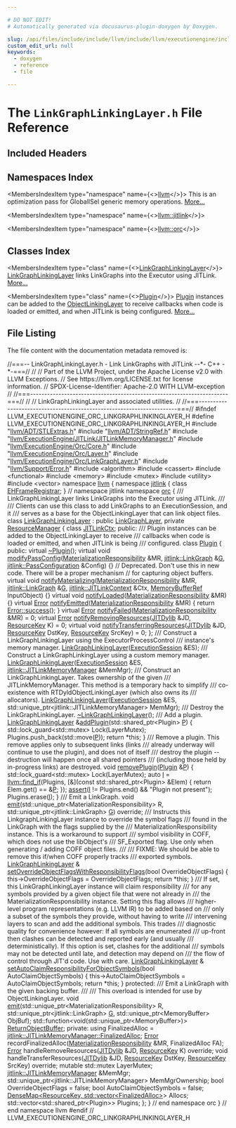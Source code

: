```yaml
---

# DO NOT EDIT!
# Automatically generated via docusaurus-plugin-doxygen by Doxygen.

slug: /api/files/include/include/llvm/include/llvm/executionengine/include/llvm/executionengine/orc/linkgraphlinkinglayer-h
custom_edit_url: null
keywords:
  - doxygen
  - reference
  - file

---
```





# The `LinkGraphLinkingLayer.h` File Reference

<DoxygenPage pluginConfig={pluginConfig}>



## Included Headers

<IncludesList>
<IncludesListItem
  filePath="llvm/ADT/STLExtras.h"
  permalink="/docs/api/files/include/include/llvm/include/llvm/adt/stlextras-h"
  isLocal="true" />
<IncludesListItem
  filePath="llvm/ADT/StringRef.h"
  permalink="/docs/api/files/include/include/llvm/include/llvm/adt/stringref-h"
  isLocal="true" />
<IncludesListItem
  filePath="llvm/ExecutionEngine/JITLink/JITLinkMemoryManager.h"
  permalink="/docs/api/files/include/include/llvm/include/llvm/executionengine/include/llvm/executionengine/jitlink/jitlinkmemorymanager-h"
  isLocal="true" />
<IncludesListItem
  filePath="llvm/ExecutionEngine/Orc/Core.h"
  permalink="/docs/api/files/include/include/llvm/include/llvm/executionengine/include/llvm/executionengine/orc/core-h"
  isLocal="true" />
<IncludesListItem
  filePath="llvm/ExecutionEngine/Orc/Layer.h"
  permalink="/docs/api/files/include/include/llvm/include/llvm/executionengine/include/llvm/executionengine/orc/layer-h"
  isLocal="true" />
<IncludesListItem
  filePath="llvm/ExecutionEngine/Orc/LinkGraphLayer.h"
  permalink="/docs/api/files/include/include/llvm/include/llvm/executionengine/include/llvm/executionengine/orc/linkgraphlayer-h"
  isLocal="true" />
<IncludesListItem
  filePath="llvm/Support/Error.h"
  permalink="/docs/api/files/include/include/llvm/include/llvm/support/error-h"
  isLocal="true" />
<IncludesListItem
  filePath="algorithm"
  permalink=""
  isLocal="false" />
<IncludesListItem
  filePath="cassert"
  permalink=""
  isLocal="false" />
<IncludesListItem
  filePath="functional"
  permalink=""
  isLocal="false" />
<IncludesListItem
  filePath="memory"
  permalink=""
  isLocal="false" />
<IncludesListItem
  filePath="mutex"
  permalink=""
  isLocal="false" />
<IncludesListItem
  filePath="utility"
  permalink=""
  isLocal="false" />
<IncludesListItem
  filePath="vector"
  permalink=""
  isLocal="false" />
</IncludesList>

## Namespaces Index

<MembersIndex>

<MembersIndexItem
  type="namespace"
  name={<><a href="/docs/api/namespaces/llvm">llvm</a></>}>
This is an optimization pass for GlobalISel generic memory operations. <a href="/docs/api/namespaces/llvm/#details">More...</a>
</MembersIndexItem>

<MembersIndexItem
  type="namespace"
  name={<><a href="/docs/api/namespaces/llvm/jitlink">llvm::jitlink</a></>}>
</MembersIndexItem>

<MembersIndexItem
  type="namespace"
  name={<><a href="/docs/api/namespaces/llvm/orc">llvm::orc</a></>}>
</MembersIndexItem>

</MembersIndex>

## Classes Index

<MembersIndex>

<MembersIndexItem
  type="class"
  name={<><a href="/docs/api/classes/llvm/orc/linkgraphlinkinglayer">LinkGraphLinkingLayer</a></>}>
<a href="/docs/api/classes/llvm/orc/linkgraphlinkinglayer">LinkGraphLinkingLayer</a> links LinkGraphs into the Executor using JITLink. <a href="/docs/api/classes/llvm/orc/linkgraphlinkinglayer/#details">More...</a>
</MembersIndexItem>

<MembersIndexItem
  type="class"
  name={<><a href="/docs/api/classes/llvm/orc/linkgraphlinkinglayer/plugin">Plugin</a></>}>
<a href="/docs/api/classes/llvm/orc/linkgraphlinkinglayer/plugin">Plugin</a> instances can be added to the <a href="/docs/api/classes/llvm/orc/objectlinkinglayer">ObjectLinkingLayer</a> to receive callbacks when code is loaded or emitted, and when JITLink is being configured. <a href="/docs/api/classes/llvm/orc/linkgraphlinkinglayer/plugin/#details">More...</a>
</MembersIndexItem>

</MembersIndex>


## File Listing

The file content with the documentation metadata removed is:

<ProgramListing>

<Link id="l00001" /><CodeLine lineNumber="1"><Highlight kind="comment">//===-- LinkGraphLinkingLayer.h - Link LinkGraphs with JITLink --&#42;- C++ -&#42;-===//</Highlight><Highlight kind="normal"></Highlight></CodeLine>
<Link id="l00002" /><CodeLine lineNumber="2"><Highlight kind="normal"></Highlight><Highlight kind="comment">//</Highlight><Highlight kind="normal"></Highlight></CodeLine>
<Link id="l00003" /><CodeLine lineNumber="3"><Highlight kind="normal"></Highlight><Highlight kind="comment">// Part of the LLVM Project, under the Apache License v2.0 with LLVM Exceptions.</Highlight><Highlight kind="normal"></Highlight></CodeLine>
<Link id="l00004" /><CodeLine lineNumber="4"><Highlight kind="normal"></Highlight><Highlight kind="comment">// See https://llvm.org/LICENSE.txt for license information.</Highlight><Highlight kind="normal"></Highlight></CodeLine>
<Link id="l00005" /><CodeLine lineNumber="5"><Highlight kind="normal"></Highlight><Highlight kind="comment">// SPDX-License-Identifier: Apache-2.0 WITH LLVM-exception</Highlight><Highlight kind="normal"></Highlight></CodeLine>
<Link id="l00006" /><CodeLine lineNumber="6"><Highlight kind="normal"></Highlight><Highlight kind="comment">//</Highlight><Highlight kind="normal"></Highlight></CodeLine>
<Link id="l00007" /><CodeLine lineNumber="7"><Highlight kind="normal"></Highlight><Highlight kind="comment">//===----------------------------------------------------------------------===//</Highlight><Highlight kind="normal"></Highlight></CodeLine>
<Link id="l00008" /><CodeLine lineNumber="8"><Highlight kind="normal"></Highlight><Highlight kind="comment">//</Highlight><Highlight kind="normal"></Highlight></CodeLine>
<Link id="l00009" /><CodeLine lineNumber="9"><Highlight kind="normal"></Highlight><Highlight kind="comment">// LinkGraphLinkingLayer and associated utilities.</Highlight><Highlight kind="normal"></Highlight></CodeLine>
<Link id="l00010" /><CodeLine lineNumber="10"><Highlight kind="normal"></Highlight><Highlight kind="comment">//</Highlight><Highlight kind="normal"></Highlight></CodeLine>
<Link id="l00011" /><CodeLine lineNumber="11"><Highlight kind="normal"></Highlight><Highlight kind="comment">//===----------------------------------------------------------------------===//</Highlight><Highlight kind="normal"></Highlight></CodeLine>
<Link id="l00012" /><CodeLine lineNumber="12"><Highlight kind="normal"></Highlight></CodeLine>
<Link id="l00013" /><CodeLine lineNumber="13"><Highlight kind="normal"></Highlight><Highlight kind="preprocessor">#ifndef LLVM&#95;EXECUTIONENGINE&#95;ORC&#95;LINKGRAPHLINKINGLAYER&#95;H</Highlight><Highlight kind="normal"></Highlight></CodeLine>
<Link id="l00014" /><CodeLine lineNumber="14"><Highlight kind="normal"></Highlight><Highlight kind="preprocessor">#define LLVM&#95;EXECUTIONENGINE&#95;ORC&#95;LINKGRAPHLINKINGLAYER&#95;H</Highlight><Highlight kind="normal"></Highlight></CodeLine>
<Link id="l00015" /><CodeLine lineNumber="15"><Highlight kind="normal"></Highlight></CodeLine>
<Link id="l00016" /><CodeLine lineNumber="16"><Highlight kind="normal"></Highlight><Highlight kind="preprocessor">#include &quot;<a href="/docs/api/files/include/include/llvm/include/llvm/adt/stlextras-h">llvm/ADT/STLExtras.h</a>&quot;</Highlight><Highlight kind="normal"></Highlight></CodeLine>
<Link id="l00017" /><CodeLine lineNumber="17"><Highlight kind="normal"></Highlight><Highlight kind="preprocessor">#include &quot;<a href="/docs/api/files/include/include/llvm/include/llvm/adt/stringref-h">llvm/ADT/StringRef.h</a>&quot;</Highlight><Highlight kind="normal"></Highlight></CodeLine>
<Link id="l00018" /><CodeLine lineNumber="18"><Highlight kind="normal"></Highlight><Highlight kind="preprocessor">#include &quot;<a href="/docs/api/files/include/include/llvm/include/llvm/executionengine/include/llvm/executionengine/jitlink/jitlinkmemorymanager-h">llvm/ExecutionEngine/JITLink/JITLinkMemoryManager.h</a>&quot;</Highlight><Highlight kind="normal"></Highlight></CodeLine>
<Link id="l00019" /><CodeLine lineNumber="19"><Highlight kind="normal"></Highlight><Highlight kind="preprocessor">#include &quot;<a href="/docs/api/files/include/include/llvm/include/llvm/executionengine/include/llvm/executionengine/orc/core-h">llvm/ExecutionEngine/Orc/Core.h</a>&quot;</Highlight><Highlight kind="normal"></Highlight></CodeLine>
<Link id="l00020" /><CodeLine lineNumber="20"><Highlight kind="normal"></Highlight><Highlight kind="preprocessor">#include &quot;<a href="/docs/api/files/include/include/llvm/include/llvm/executionengine/include/llvm/executionengine/orc/layer-h">llvm/ExecutionEngine/Orc/Layer.h</a>&quot;</Highlight><Highlight kind="normal"></Highlight></CodeLine>
<Link id="l00021" /><CodeLine lineNumber="21"><Highlight kind="normal"></Highlight><Highlight kind="preprocessor">#include &quot;<a href="/docs/api/files/include/include/llvm/include/llvm/executionengine/include/llvm/executionengine/orc/linkgraphlayer-h">llvm/ExecutionEngine/Orc/LinkGraphLayer.h</a>&quot;</Highlight><Highlight kind="normal"></Highlight></CodeLine>
<Link id="l00022" /><CodeLine lineNumber="22"><Highlight kind="normal"></Highlight><Highlight kind="preprocessor">#include &quot;<a href="/docs/api/files/include/include/llvm/include/llvm/support/error-h">llvm/Support/Error.h</a>&quot;</Highlight><Highlight kind="normal"></Highlight></CodeLine>
<Link id="l00023" /><CodeLine lineNumber="23"><Highlight kind="normal"></Highlight><Highlight kind="preprocessor">#include &lt;algorithm&gt;</Highlight><Highlight kind="normal"></Highlight></CodeLine>
<Link id="l00024" /><CodeLine lineNumber="24"><Highlight kind="normal"></Highlight><Highlight kind="preprocessor">#include &lt;cassert&gt;</Highlight><Highlight kind="normal"></Highlight></CodeLine>
<Link id="l00025" /><CodeLine lineNumber="25"><Highlight kind="normal"></Highlight><Highlight kind="preprocessor">#include &lt;functional&gt;</Highlight><Highlight kind="normal"></Highlight></CodeLine>
<Link id="l00026" /><CodeLine lineNumber="26"><Highlight kind="normal"></Highlight><Highlight kind="preprocessor">#include &lt;memory&gt;</Highlight><Highlight kind="normal"></Highlight></CodeLine>
<Link id="l00027" /><CodeLine lineNumber="27"><Highlight kind="normal"></Highlight><Highlight kind="preprocessor">#include &lt;mutex&gt;</Highlight><Highlight kind="normal"></Highlight></CodeLine>
<Link id="l00028" /><CodeLine lineNumber="28"><Highlight kind="normal"></Highlight><Highlight kind="preprocessor">#include &lt;utility&gt;</Highlight><Highlight kind="normal"></Highlight></CodeLine>
<Link id="l00029" /><CodeLine lineNumber="29"><Highlight kind="normal"></Highlight><Highlight kind="preprocessor">#include &lt;vector&gt;</Highlight><Highlight kind="normal"></Highlight></CodeLine>
<Link id="l00030" /><CodeLine lineNumber="30"><Highlight kind="normal"></Highlight></CodeLine>
<Link id="l00031" /><CodeLine lineNumber="31"><Highlight kind="normal"></Highlight><Highlight kind="keyword">namespace </Highlight><Highlight kind="normal"><a href="/docs/api/namespaces/llvm">llvm</a> &#123;</Highlight></CodeLine>
<Link id="l00032" /><CodeLine lineNumber="32"><Highlight kind="normal"></Highlight></CodeLine>
<Link id="l00033" /><CodeLine lineNumber="33"><Highlight kind="normal"></Highlight><Highlight kind="keyword">namespace </Highlight><Highlight kind="normal"><a href="/docs/api/namespaces/llvm/jitlink">jitlink</a> &#123;</Highlight></CodeLine>
<Link id="l00034" /><CodeLine lineNumber="34"><Highlight kind="normal"></Highlight><Highlight kind="keyword">class </Highlight><Highlight kind="normal"><a href="/docs/api/classes/llvm/jitlink/ehframeregistrar">EHFrameRegistrar</a>;</Highlight></CodeLine>
<Link id="l00035" /><CodeLine lineNumber="35"><Highlight kind="normal">&#125; </Highlight><Highlight kind="comment">// namespace jitlink</Highlight><Highlight kind="normal"></Highlight></CodeLine>
<Link id="l00036" /><CodeLine lineNumber="36"><Highlight kind="normal"></Highlight></CodeLine>
<Link id="l00037" /><CodeLine lineNumber="37"><Highlight kind="normal"></Highlight><Highlight kind="keyword">namespace </Highlight><Highlight kind="normal"><a href="/docs/api/namespaces/llvm/orc">orc</a> &#123;</Highlight></CodeLine>
<Link id="l00038" /><CodeLine lineNumber="38"><Highlight kind="normal"></Highlight><Highlight kind="comment"></Highlight></CodeLine>
<Link id="l00039" /><CodeLine lineNumber="39"><Highlight kind="comment">/// LinkGraphLinkingLayer links LinkGraphs into the Executor using JITLink.</Highlight></CodeLine>
<Link id="l00040" /><CodeLine lineNumber="40"><Highlight kind="comment">///</Highlight></CodeLine>
<Link id="l00041" /><CodeLine lineNumber="41"><Highlight kind="comment">/// Clients can use this class to add LinkGraphs to an ExecutionSession, and it</Highlight></CodeLine>
<Link id="l00042" /><CodeLine lineNumber="42"><Highlight kind="comment">/// serves as a base for the ObjectLinkingLayer that can link object files.</Highlight><Highlight kind="normal"></Highlight></CodeLine>
<Link id="l00043" /><CodeLine lineNumber="43" lineLink="/docs/api/classes/llvm/orc/linkgraphlinkinglayer"><Highlight kind="normal"></Highlight><Highlight kind="keyword">class </Highlight><Highlight kind="normal"><a href="/docs/api/classes/llvm/orc/linkgraphlinkinglayer/#ad724ca2d7c9b366f039bd13c3d04dcd3">LinkGraphLinkingLayer</a> : </Highlight><Highlight kind="keyword">public</Highlight><Highlight kind="normal"> <a href="/docs/api/classes/llvm/orc/linkgraphlayer/#a203d1d7d9d7c584c8185c1c0147020c1">LinkGraphLayer</a>, </Highlight><Highlight kind="keyword">private</Highlight><Highlight kind="normal"> <a href="/docs/api/classes/llvm/orc/resourcemanager">ResourceManager</a> &#123;</Highlight></CodeLine>
<Link id="l00044" /><CodeLine lineNumber="44"><Highlight kind="normal">  </Highlight><Highlight kind="keyword">class </Highlight><Highlight kind="normal"><a href="/docs/api/classes/llvm/orc/linkgraphlinkinglayer/jitlinkctx">JITLinkCtx</a>;</Highlight></CodeLine>
<Link id="l00045" /><CodeLine lineNumber="45"><Highlight kind="normal"></Highlight></CodeLine>
<Link id="l00046" /><CodeLine lineNumber="46"><Highlight kind="normal"></Highlight><Highlight kind="keyword">public</Highlight><Highlight kind="normal">:</Highlight><Highlight kind="comment"></Highlight></CodeLine>
<Link id="l00047" /><CodeLine lineNumber="47"><Highlight kind="comment">  /// Plugin instances can be added to the ObjectLinkingLayer to receive</Highlight></CodeLine>
<Link id="l00048" /><CodeLine lineNumber="48"><Highlight kind="comment">  /// callbacks when code is loaded or emitted, and when JITLink is being</Highlight></CodeLine>
<Link id="l00049" /><CodeLine lineNumber="49"><Highlight kind="comment">  /// configured.</Highlight><Highlight kind="normal"></Highlight></CodeLine>
<Link id="l00050" /><CodeLine lineNumber="50" lineLink="/docs/api/classes/llvm/orc/linkgraphlinkinglayer/plugin"><Highlight kind="normal">  </Highlight><Highlight kind="keyword">class </Highlight><Highlight kind="normal"><a href="/docs/api/classes/llvm/orc/linkgraphlinkinglayer/plugin">Plugin</a> &#123;</Highlight></CodeLine>
<Link id="l00051" /><CodeLine lineNumber="51"><Highlight kind="normal">  </Highlight><Highlight kind="keyword">public</Highlight><Highlight kind="normal">:</Highlight></CodeLine>
<Link id="l00052" /><CodeLine lineNumber="52" lineLink="/docs/api/classes/llvm/orc/linkgraphlinkinglayer/plugin/#ac9e26c967fba7c44e3ccb51be2692b29"><Highlight kind="normal">    </Highlight><Highlight kind="keyword">virtual</Highlight><Highlight kind="normal"> <a href="/docs/api/classes/llvm/orc/linkgraphlinkinglayer/plugin/#ac9e26c967fba7c44e3ccb51be2692b29">~Plugin</a>();</Highlight></CodeLine>
<Link id="l00053" /><CodeLine lineNumber="53" lineLink="/docs/api/classes/llvm/orc/linkgraphlinkinglayer/plugin/#a90d2301c6d2249063db01229425ed232"><Highlight kind="normal">    </Highlight><Highlight kind="keyword">virtual</Highlight><Highlight kind="normal"> </Highlight><Highlight kind="keywordtype">void</Highlight><Highlight kind="normal"> <a href="/docs/api/classes/llvm/orc/linkgraphlinkinglayer/plugin/#a90d2301c6d2249063db01229425ed232">modifyPassConfig</a>(<a href="/docs/api/classes/llvm/orc/materializationresponsibility">MaterializationResponsibility</a> &amp;MR,</Highlight></CodeLine>
<Link id="l00054" /><CodeLine lineNumber="54"><Highlight kind="normal">                                  <a href="/docs/api/classes/llvm/jitlink/linkgraph">jitlink::LinkGraph</a> &amp;<a href="/docs/api/files/lib/lib/support/md5-cpp/#ad96b7cf3182ce2ba85e5a7a93b12c441">G</a>,</Highlight></CodeLine>
<Link id="l00055" /><CodeLine lineNumber="55"><Highlight kind="normal">                                  <a href="/docs/api/structs/llvm/jitlink/passconfiguration">jitlink::PassConfiguration</a> &amp;Config) &#123;&#125;</Highlight></CodeLine>
<Link id="l00056" /><CodeLine lineNumber="56"><Highlight kind="normal"></Highlight></CodeLine>
<Link id="l00057" /><CodeLine lineNumber="57"><Highlight kind="normal">    </Highlight><Highlight kind="comment">// Deprecated. Don&#39;t use this in new code. There will be a proper mechanism</Highlight><Highlight kind="normal"></Highlight></CodeLine>
<Link id="l00058" /><CodeLine lineNumber="58"><Highlight kind="normal">    </Highlight><Highlight kind="comment">// for capturing object buffers.</Highlight><Highlight kind="normal"></Highlight></CodeLine>
<Link id="l00059" /><CodeLine lineNumber="59" lineLink="/docs/api/classes/llvm/orc/linkgraphlinkinglayer/plugin/#a7cc9828eaebdc13ce8a929700b30c9bc"><Highlight kind="normal">    </Highlight><Highlight kind="keyword">virtual</Highlight><Highlight kind="normal"> </Highlight><Highlight kind="keywordtype">void</Highlight><Highlight kind="normal"> <a href="/docs/api/classes/llvm/orc/linkgraphlinkinglayer/plugin/#a7cc9828eaebdc13ce8a929700b30c9bc">notifyMaterializing</a>(<a href="/docs/api/classes/llvm/orc/materializationresponsibility">MaterializationResponsibility</a> &amp;MR,</Highlight></CodeLine>
<Link id="l00060" /><CodeLine lineNumber="60"><Highlight kind="normal">                                     <a href="/docs/api/classes/llvm/jitlink/linkgraph">jitlink::LinkGraph</a> &amp;<a href="/docs/api/files/lib/lib/support/md5-cpp/#ad96b7cf3182ce2ba85e5a7a93b12c441">G</a>,</Highlight></CodeLine>
<Link id="l00061" /><CodeLine lineNumber="61"><Highlight kind="normal">                                     <a href="/docs/api/classes/llvm/jitlink/jitlinkcontext">jitlink::JITLinkContext</a> &amp;Ctx,</Highlight></CodeLine>
<Link id="l00062" /><CodeLine lineNumber="62"><Highlight kind="normal">                                     <a href="/docs/api/classes/llvm/memorybufferref">MemoryBufferRef</a> InputObject) &#123;&#125;</Highlight></CodeLine>
<Link id="l00063" /><CodeLine lineNumber="63"><Highlight kind="normal"></Highlight></CodeLine>
<Link id="l00064" /><CodeLine lineNumber="64" lineLink="/docs/api/classes/llvm/orc/linkgraphlinkinglayer/plugin/#a70fc346aeaf795687fbb08bb0cacbd94"><Highlight kind="normal">    </Highlight><Highlight kind="keyword">virtual</Highlight><Highlight kind="normal"> </Highlight><Highlight kind="keywordtype">void</Highlight><Highlight kind="normal"> <a href="/docs/api/classes/llvm/orc/linkgraphlinkinglayer/plugin/#a70fc346aeaf795687fbb08bb0cacbd94">notifyLoaded</a>(<a href="/docs/api/classes/llvm/orc/materializationresponsibility">MaterializationResponsibility</a> &amp;MR) &#123;&#125;</Highlight></CodeLine>
<Link id="l00065" /><CodeLine lineNumber="65" lineLink="/docs/api/classes/llvm/orc/linkgraphlinkinglayer/plugin/#a2464ce56d0c64d6a188df9444001df7b"><Highlight kind="normal">    </Highlight><Highlight kind="keyword">virtual</Highlight><Highlight kind="normal"> <a href="/docs/api/classes/llvm/error">Error</a> <a href="/docs/api/classes/llvm/orc/linkgraphlinkinglayer/plugin/#a2464ce56d0c64d6a188df9444001df7b">notifyEmitted</a>(<a href="/docs/api/classes/llvm/orc/materializationresponsibility">MaterializationResponsibility</a> &amp;MR) &#123;</Highlight></CodeLine>
<Link id="l00066" /><CodeLine lineNumber="66"><Highlight kind="normal">      </Highlight><Highlight kind="keywordflow">return</Highlight><Highlight kind="normal"> <a href="/docs/api/classes/llvm/error/#a4dfd0813c3d0e0a30439b5a3e9196b59">Error::success</a>();</Highlight></CodeLine>
<Link id="l00067" /><CodeLine lineNumber="67"><Highlight kind="normal">    &#125;</Highlight></CodeLine>
<Link id="l00068" /><CodeLine lineNumber="68" lineLink="/docs/api/classes/llvm/orc/linkgraphlinkinglayer/plugin/#a651bf274eaacfb3d7d4a1092d89ebacd"><Highlight kind="normal">    </Highlight><Highlight kind="keyword">virtual</Highlight><Highlight kind="normal"> <a href="/docs/api/classes/llvm/error">Error</a> <a href="/docs/api/classes/llvm/orc/linkgraphlinkinglayer/plugin/#a651bf274eaacfb3d7d4a1092d89ebacd">notifyFailed</a>(<a href="/docs/api/classes/llvm/orc/materializationresponsibility">MaterializationResponsibility</a> &amp;MR) = 0;</Highlight></CodeLine>
<Link id="l00069" /><CodeLine lineNumber="69" lineLink="/docs/api/classes/llvm/orc/linkgraphlinkinglayer/plugin/#a5cbe17cf1b1cd0350c5cad43e24093ae"><Highlight kind="normal">    </Highlight><Highlight kind="keyword">virtual</Highlight><Highlight kind="normal"> <a href="/docs/api/classes/llvm/error">Error</a> <a href="/docs/api/classes/llvm/orc/linkgraphlinkinglayer/plugin/#a5cbe17cf1b1cd0350c5cad43e24093ae">notifyRemovingResources</a>(<a href="/docs/api/classes/llvm/orc/jitdylib">JITDylib</a> &amp;JD, <a href="/docs/api/namespaces/llvm/orc/#a48eb648e96394270c69273c29bfad24e">ResourceKey</a> K) = 0;</Highlight></CodeLine>
<Link id="l00070" /><CodeLine lineNumber="70" lineLink="/docs/api/classes/llvm/orc/linkgraphlinkinglayer/plugin/#acff6bd17b0f21890b503085f6a4dcb33"><Highlight kind="normal">    </Highlight><Highlight kind="keyword">virtual</Highlight><Highlight kind="normal"> </Highlight><Highlight kind="keywordtype">void</Highlight><Highlight kind="normal"> <a href="/docs/api/classes/llvm/orc/linkgraphlinkinglayer/plugin/#acff6bd17b0f21890b503085f6a4dcb33">notifyTransferringResources</a>(<a href="/docs/api/classes/llvm/orc/jitdylib">JITDylib</a> &amp;JD, <a href="/docs/api/namespaces/llvm/orc/#a48eb648e96394270c69273c29bfad24e">ResourceKey</a> DstKey,</Highlight></CodeLine>
<Link id="l00071" /><CodeLine lineNumber="71"><Highlight kind="normal">                                             <a href="/docs/api/namespaces/llvm/orc/#a48eb648e96394270c69273c29bfad24e">ResourceKey</a> SrcKey) = 0;</Highlight></CodeLine>
<Link id="l00072" /><CodeLine lineNumber="72"><Highlight kind="normal">  &#125;;</Highlight></CodeLine>
<Link id="l00073" /><CodeLine lineNumber="73"><Highlight kind="normal"></Highlight><Highlight kind="comment"></Highlight></CodeLine>
<Link id="l00074" /><CodeLine lineNumber="74"><Highlight kind="comment">  /// Construct a LinkGraphLinkingLayer using the ExecutorProcessControl</Highlight></CodeLine>
<Link id="l00075" /><CodeLine lineNumber="75"><Highlight kind="comment">  /// instance&#39;s memory manager.</Highlight><Highlight kind="normal"></Highlight></CodeLine>
<Link id="l00076" /><CodeLine lineNumber="76"><Highlight kind="normal">  <a href="/docs/api/classes/llvm/orc/linkgraphlinkinglayer/#ad724ca2d7c9b366f039bd13c3d04dcd3">LinkGraphLinkingLayer</a>(<a href="/docs/api/classes/llvm/orc/executionsession">ExecutionSession</a> &amp;ES);</Highlight></CodeLine>
<Link id="l00077" /><CodeLine lineNumber="77"><Highlight kind="normal"></Highlight><Highlight kind="comment"></Highlight></CodeLine>
<Link id="l00078" /><CodeLine lineNumber="78"><Highlight kind="comment">  /// Construct a LinkGraphLinkingLayer using a custom memory manager.</Highlight><Highlight kind="normal"></Highlight></CodeLine>
<Link id="l00079" /><CodeLine lineNumber="79"><Highlight kind="normal">  <a href="/docs/api/classes/llvm/orc/linkgraphlinkinglayer/#ad724ca2d7c9b366f039bd13c3d04dcd3">LinkGraphLinkingLayer</a>(<a href="/docs/api/classes/llvm/orc/executionsession">ExecutionSession</a> &amp;ES,</Highlight></CodeLine>
<Link id="l00080" /><CodeLine lineNumber="80"><Highlight kind="normal">                        <a href="/docs/api/classes/llvm/jitlink/jitlinkmemorymanager">jitlink::JITLinkMemoryManager</a> &amp;MemMgr);</Highlight></CodeLine>
<Link id="l00081" /><CodeLine lineNumber="81"><Highlight kind="normal"></Highlight><Highlight kind="comment"></Highlight></CodeLine>
<Link id="l00082" /><CodeLine lineNumber="82"><Highlight kind="comment">  /// Construct an LinkGraphLinkingLayer. Takes ownership of the given</Highlight></CodeLine>
<Link id="l00083" /><CodeLine lineNumber="83"><Highlight kind="comment">  /// JITLinkMemoryManager. This method is a temporary hack to simplify</Highlight></CodeLine>
<Link id="l00084" /><CodeLine lineNumber="84"><Highlight kind="comment">  /// co-existence with RTDyldObjectLinkingLayer (which also owns its</Highlight></CodeLine>
<Link id="l00085" /><CodeLine lineNumber="85"><Highlight kind="comment">  /// allocators).</Highlight><Highlight kind="normal"></Highlight></CodeLine>
<Link id="l00086" /><CodeLine lineNumber="86" lineLink="/docs/api/classes/llvm/orc/linkgraphlinkinglayer/#a0960a18b5222ff8dfaa402b42dbb1011"><Highlight kind="normal">  <a href="/docs/api/classes/llvm/orc/linkgraphlinkinglayer/#a0960a18b5222ff8dfaa402b42dbb1011">LinkGraphLinkingLayer</a>(<a href="/docs/api/classes/llvm/orc/executionsession">ExecutionSession</a> &amp;ES,</Highlight></CodeLine>
<Link id="l00087" /><CodeLine lineNumber="87"><Highlight kind="normal">                        std::unique&#95;ptr&lt;jitlink::JITLinkMemoryManager&gt; MemMgr);</Highlight></CodeLine>
<Link id="l00088" /><CodeLine lineNumber="88"><Highlight kind="normal"></Highlight><Highlight kind="comment"></Highlight></CodeLine>
<Link id="l00089" /><CodeLine lineNumber="89"><Highlight kind="comment">  /// Destroy the LinkGraphLinkingLayer.</Highlight><Highlight kind="normal"></Highlight></CodeLine>
<Link id="l00090" /><CodeLine lineNumber="90"><Highlight kind="normal">  <a href="/docs/api/classes/llvm/orc/linkgraphlinkinglayer/#ac0523d9701683387ed51c9121d81bb14">~LinkGraphLinkingLayer</a>();</Highlight></CodeLine>
<Link id="l00091" /><CodeLine lineNumber="91"><Highlight kind="normal"></Highlight><Highlight kind="comment"></Highlight></CodeLine>
<Link id="l00092" /><CodeLine lineNumber="92"><Highlight kind="comment">  /// Add a plugin.</Highlight><Highlight kind="normal"></Highlight></CodeLine>
<Link id="l00093" /><CodeLine lineNumber="93" lineLink="/docs/api/classes/llvm/orc/linkgraphlinkinglayer/#af2ffb6063ef6e0886ce5edc8769b2617"><Highlight kind="normal">  <a href="/docs/api/classes/llvm/orc/linkgraphlinkinglayer/#ad724ca2d7c9b366f039bd13c3d04dcd3">LinkGraphLinkingLayer</a> &amp;<a href="/docs/api/classes/llvm/orc/linkgraphlinkinglayer/#af2ffb6063ef6e0886ce5edc8769b2617">addPlugin</a>(std::shared&#95;ptr&lt;Plugin&gt; <a href="/docs/api/files/lib/lib/option/option-cpp/#a04665169063c8ca1f2ea96c27fc7c2b2">P</a>) &#123;</Highlight></CodeLine>
<Link id="l00094" /><CodeLine lineNumber="94"><Highlight kind="normal">    std::lock&#95;guard&lt;std::mutex&gt; Lock(LayerMutex);</Highlight></CodeLine>
<Link id="l00095" /><CodeLine lineNumber="95"><Highlight kind="normal">    Plugins.push&#95;back(std::move(<a href="/docs/api/files/lib/lib/option/option-cpp/#a04665169063c8ca1f2ea96c27fc7c2b2">P</a>));</Highlight></CodeLine>
<Link id="l00096" /><CodeLine lineNumber="96"><Highlight kind="normal">    </Highlight><Highlight kind="keywordflow">return</Highlight><Highlight kind="normal"> &#42;</Highlight><Highlight kind="keyword">this</Highlight><Highlight kind="normal">;</Highlight></CodeLine>
<Link id="l00097" /><CodeLine lineNumber="97"><Highlight kind="normal">  &#125;</Highlight></CodeLine>
<Link id="l00098" /><CodeLine lineNumber="98"><Highlight kind="normal"></Highlight><Highlight kind="comment"></Highlight></CodeLine>
<Link id="l00099" /><CodeLine lineNumber="99"><Highlight kind="comment">  /// Remove a plugin. This remove applies only to subsequent links (links</Highlight></CodeLine>
<Link id="l00100" /><CodeLine lineNumber="100"><Highlight kind="comment">  /// already underway will continue to use the plugin), and does not of itself</Highlight></CodeLine>
<Link id="l00101" /><CodeLine lineNumber="101"><Highlight kind="comment">  /// destroy the plugin -- destruction will happen once all shared pointers</Highlight></CodeLine>
<Link id="l00102" /><CodeLine lineNumber="102"><Highlight kind="comment">  /// (including those held by in-progress links) are destroyed.</Highlight><Highlight kind="normal"></Highlight></CodeLine>
<Link id="l00103" /><CodeLine lineNumber="103" lineLink="/docs/api/classes/llvm/orc/linkgraphlinkinglayer/#a4bc37c4c8cfaf6346924ed90e7df38c4"><Highlight kind="normal">  </Highlight><Highlight kind="keywordtype">void</Highlight><Highlight kind="normal"> <a href="/docs/api/classes/llvm/orc/linkgraphlinkinglayer/#a4bc37c4c8cfaf6346924ed90e7df38c4">removePlugin</a>(<a href="/docs/api/classes/llvm/orc/linkgraphlinkinglayer/plugin">Plugin</a> &amp;<a href="/docs/api/files/lib/lib/option/option-cpp/#a04665169063c8ca1f2ea96c27fc7c2b2">P</a>) &#123;</Highlight></CodeLine>
<Link id="l00104" /><CodeLine lineNumber="104"><Highlight kind="normal">    std::lock&#95;guard&lt;std::mutex&gt; Lock(LayerMutex);</Highlight></CodeLine>
<Link id="l00105" /><CodeLine lineNumber="105"><Highlight kind="normal">    </Highlight><Highlight kind="keyword">auto</Highlight><Highlight kind="normal"> <a href="/docs/api/files/lib/lib/support/md5-cpp/#ac0eafdc9ee161b71e7af98af736952fd">I</a> = <a href="/docs/api/namespaces/llvm/#ac78c09ae232b2ce188ff590d51e3c268">llvm::find&#95;if</a>(Plugins, &#91;&amp;&#93;(</Highlight><Highlight kind="keyword">const</Highlight><Highlight kind="normal"> std::shared&#95;ptr&lt;Plugin&gt; &amp;Elem) &#123;</Highlight></CodeLine>
<Link id="l00106" /><CodeLine lineNumber="106"><Highlight kind="normal">      </Highlight><Highlight kind="keywordflow">return</Highlight><Highlight kind="normal"> Elem.get() == &amp;<a href="/docs/api/files/lib/lib/option/option-cpp/#a04665169063c8ca1f2ea96c27fc7c2b2">P</a>;</Highlight></CodeLine>
<Link id="l00107" /><CodeLine lineNumber="107"><Highlight kind="normal">    &#125;);</Highlight></CodeLine>
<Link id="l00108" /><CodeLine lineNumber="108"><Highlight kind="normal">    <a href="/docs/api/files/lib/lib/target/lib/target/amdgpu/silowercontrolflow-cpp/#a4868c5d81c5ccc98c47aeab6244346a0">assert</a>(<a href="/docs/api/files/lib/lib/support/md5-cpp/#ac0eafdc9ee161b71e7af98af736952fd">I</a> != Plugins.end() &amp;&amp; </Highlight><Highlight kind="stringliteral">&quot;Plugin not present&quot;</Highlight><Highlight kind="normal">);</Highlight></CodeLine>
<Link id="l00109" /><CodeLine lineNumber="109"><Highlight kind="normal">    Plugins.erase(<a href="/docs/api/files/lib/lib/support/md5-cpp/#ac0eafdc9ee161b71e7af98af736952fd">I</a>);</Highlight></CodeLine>
<Link id="l00110" /><CodeLine lineNumber="110"><Highlight kind="normal">  &#125;</Highlight></CodeLine>
<Link id="l00111" /><CodeLine lineNumber="111"><Highlight kind="normal"></Highlight><Highlight kind="comment"></Highlight></CodeLine>
<Link id="l00112" /><CodeLine lineNumber="112"><Highlight kind="comment">  /// Emit a LinkGraph.</Highlight><Highlight kind="normal"></Highlight></CodeLine>
<Link id="l00113" /><CodeLine lineNumber="113" lineLink="/docs/api/classes/llvm/orc/linkgraphlinkinglayer/#a4da9675d079c8aff4abac6c5ca2bc4c2"><Highlight kind="normal">  </Highlight><Highlight kind="keywordtype">void</Highlight><Highlight kind="normal"> <a href="/docs/api/classes/llvm/orc/linkgraphlinkinglayer/#a4da9675d079c8aff4abac6c5ca2bc4c2">emit</a>(std::unique&#95;ptr&lt;MaterializationResponsibility&gt; R,</Highlight></CodeLine>
<Link id="l00114" /><CodeLine lineNumber="114"><Highlight kind="normal">            std::unique&#95;ptr&lt;jitlink::LinkGraph&gt; <a href="/docs/api/files/lib/lib/support/md5-cpp/#ad96b7cf3182ce2ba85e5a7a93b12c441">G</a>) </Highlight><Highlight kind="keyword">override</Highlight><Highlight kind="normal">;</Highlight></CodeLine>
<Link id="l00115" /><CodeLine lineNumber="115"><Highlight kind="normal"></Highlight><Highlight kind="comment"></Highlight></CodeLine>
<Link id="l00116" /><CodeLine lineNumber="116"><Highlight kind="comment">  /// Instructs this LinkgraphLinkingLayer instance to override the symbol flags</Highlight></CodeLine>
<Link id="l00117" /><CodeLine lineNumber="117"><Highlight kind="comment">  /// found in the LinkGraph with the flags supplied by the</Highlight></CodeLine>
<Link id="l00118" /><CodeLine lineNumber="118"><Highlight kind="comment">  /// MaterializationResponsibility instance. This is a workaround to support</Highlight></CodeLine>
<Link id="l00119" /><CodeLine lineNumber="119"><Highlight kind="comment">  /// symbol visibility in COFF, which does not use the libObject&#39;s</Highlight></CodeLine>
<Link id="l00120" /><CodeLine lineNumber="120"><Highlight kind="comment">  /// SF&#95;Exported flag. Use only when generating / adding COFF object files.</Highlight></CodeLine>
<Link id="l00121" /><CodeLine lineNumber="121"><Highlight kind="comment">  ///</Highlight></CodeLine>
<Link id="l00122" /><CodeLine lineNumber="122"><Highlight kind="comment">  /// FIXME: We should be able to remove this if/when COFF properly tracks</Highlight></CodeLine>
<Link id="l00123" /><CodeLine lineNumber="123"><Highlight kind="comment">  /// exported symbols.</Highlight><Highlight kind="normal"></Highlight></CodeLine>
<Link id="l00124" /><CodeLine lineNumber="124"><Highlight kind="normal">  <a href="/docs/api/classes/llvm/orc/linkgraphlinkinglayer/#ad724ca2d7c9b366f039bd13c3d04dcd3">LinkGraphLinkingLayer</a> &amp;</Highlight></CodeLine>
<Link id="l00125" /><CodeLine lineNumber="125" lineLink="/docs/api/classes/llvm/orc/linkgraphlinkinglayer/#a749aed4686716faf9e149640e2e4071d"><Highlight kind="normal">  <a href="/docs/api/classes/llvm/orc/linkgraphlinkinglayer/#a749aed4686716faf9e149640e2e4071d">setOverrideObjectFlagsWithResponsibilityFlags</a>(</Highlight><Highlight kind="keywordtype">bool</Highlight><Highlight kind="normal"> OverrideObjectFlags) &#123;</Highlight></CodeLine>
<Link id="l00126" /><CodeLine lineNumber="126"><Highlight kind="normal">    this-&gt;OverrideObjectFlags = OverrideObjectFlags;</Highlight></CodeLine>
<Link id="l00127" /><CodeLine lineNumber="127"><Highlight kind="normal">    </Highlight><Highlight kind="keywordflow">return</Highlight><Highlight kind="normal"> &#42;</Highlight><Highlight kind="keyword">this</Highlight><Highlight kind="normal">;</Highlight></CodeLine>
<Link id="l00128" /><CodeLine lineNumber="128"><Highlight kind="normal">  &#125;</Highlight></CodeLine>
<Link id="l00129" /><CodeLine lineNumber="129"><Highlight kind="normal"></Highlight><Highlight kind="comment"></Highlight></CodeLine>
<Link id="l00130" /><CodeLine lineNumber="130"><Highlight kind="comment">  /// If set, this LinkGraphLinkingLayer instance will claim responsibility</Highlight></CodeLine>
<Link id="l00131" /><CodeLine lineNumber="131"><Highlight kind="comment">  /// for any symbols provided by a given object file that were not already in</Highlight></CodeLine>
<Link id="l00132" /><CodeLine lineNumber="132"><Highlight kind="comment">  /// the MaterializationResponsibility instance. Setting this flag allows</Highlight></CodeLine>
<Link id="l00133" /><CodeLine lineNumber="133"><Highlight kind="comment">  /// higher-level program representations (e.g. LLVM IR) to be added based on</Highlight></CodeLine>
<Link id="l00134" /><CodeLine lineNumber="134"><Highlight kind="comment">  /// only a subset of the symbols they provide, without having to write</Highlight></CodeLine>
<Link id="l00135" /><CodeLine lineNumber="135"><Highlight kind="comment">  /// intervening layers to scan and add the additional symbols. This trades</Highlight></CodeLine>
<Link id="l00136" /><CodeLine lineNumber="136"><Highlight kind="comment">  /// diagnostic quality for convenience however: If all symbols are enumerated</Highlight></CodeLine>
<Link id="l00137" /><CodeLine lineNumber="137"><Highlight kind="comment">  /// up-front then clashes can be detected and reported early (and usually</Highlight></CodeLine>
<Link id="l00138" /><CodeLine lineNumber="138"><Highlight kind="comment">  /// deterministically). If this option is set, clashes for the additional</Highlight></CodeLine>
<Link id="l00139" /><CodeLine lineNumber="139"><Highlight kind="comment">  /// symbols may not be detected until late, and detection may depend on</Highlight></CodeLine>
<Link id="l00140" /><CodeLine lineNumber="140"><Highlight kind="comment">  /// the flow of control through JIT&#39;d code. Use with care.</Highlight><Highlight kind="normal"></Highlight></CodeLine>
<Link id="l00141" /><CodeLine lineNumber="141"><Highlight kind="normal">  <a href="/docs/api/classes/llvm/orc/linkgraphlinkinglayer">LinkGraphLinkingLayer</a> &amp;</Highlight></CodeLine>
<Link id="l00142" /><CodeLine lineNumber="142" lineLink="/docs/api/classes/llvm/orc/linkgraphlinkinglayer/#a42ee09093baf2b4dbb6fcabd6e869442"><Highlight kind="normal">  <a href="/docs/api/classes/llvm/orc/linkgraphlinkinglayer/#a42ee09093baf2b4dbb6fcabd6e869442">setAutoClaimResponsibilityForObjectSymbols</a>(</Highlight><Highlight kind="keywordtype">bool</Highlight><Highlight kind="normal"> AutoClaimObjectSymbols) &#123;</Highlight></CodeLine>
<Link id="l00143" /><CodeLine lineNumber="143"><Highlight kind="normal">    this-&gt;AutoClaimObjectSymbols = AutoClaimObjectSymbols;</Highlight></CodeLine>
<Link id="l00144" /><CodeLine lineNumber="144"><Highlight kind="normal">    </Highlight><Highlight kind="keywordflow">return</Highlight><Highlight kind="normal"> &#42;</Highlight><Highlight kind="keyword">this</Highlight><Highlight kind="normal">;</Highlight></CodeLine>
<Link id="l00145" /><CodeLine lineNumber="145"><Highlight kind="normal">  &#125;</Highlight></CodeLine>
<Link id="l00146" /><CodeLine lineNumber="146"><Highlight kind="normal"></Highlight></CodeLine>
<Link id="l00147" /><CodeLine lineNumber="147"><Highlight kind="normal"></Highlight><Highlight kind="keyword">protected</Highlight><Highlight kind="normal">:</Highlight><Highlight kind="comment"></Highlight></CodeLine>
<Link id="l00148" /><CodeLine lineNumber="148"><Highlight kind="comment">  /// Emit a LinkGraph with the given backing buffer.</Highlight></CodeLine>
<Link id="l00149" /><CodeLine lineNumber="149"><Highlight kind="comment">  ///</Highlight></CodeLine>
<Link id="l00150" /><CodeLine lineNumber="150"><Highlight kind="comment">  /// This overload is intended for use by ObjectLinkingLayer.</Highlight><Highlight kind="normal"></Highlight></CodeLine>
<Link id="l00151" /><CodeLine lineNumber="151" lineLink="/docs/api/classes/llvm/orc/linkgraphlinkinglayer/#aa91b551e0adb2c3097bff3a776bf2722"><Highlight kind="normal">  </Highlight><Highlight kind="keywordtype">void</Highlight><Highlight kind="normal"> <a href="/docs/api/classes/llvm/orc/linkgraphlinkinglayer/#aa91b551e0adb2c3097bff3a776bf2722">emit</a>(std::unique&#95;ptr&lt;MaterializationResponsibility&gt; R,</Highlight></CodeLine>
<Link id="l00152" /><CodeLine lineNumber="152"><Highlight kind="normal">            std::unique&#95;ptr&lt;jitlink::LinkGraph&gt; <a href="/docs/api/files/lib/lib/support/md5-cpp/#ad96b7cf3182ce2ba85e5a7a93b12c441">G</a>,</Highlight></CodeLine>
<Link id="l00153" /><CodeLine lineNumber="153"><Highlight kind="normal">            std::unique&#95;ptr&lt;MemoryBuffer&gt; ObjBuf);</Highlight></CodeLine>
<Link id="l00154" /><CodeLine lineNumber="154"><Highlight kind="normal"></Highlight></CodeLine>
<Link id="l00155" /><CodeLine lineNumber="155" lineLink="/docs/api/classes/llvm/orc/linkgraphlinkinglayer/#a7ee84ff8561dcc47616711f6fb0847e4"><Highlight kind="normal">  std::function&lt;void(std::unique&#95;ptr&lt;MemoryBuffer&gt;)&gt; <a href="/docs/api/classes/llvm/orc/linkgraphlinkinglayer/#a7ee84ff8561dcc47616711f6fb0847e4">ReturnObjectBuffer</a>;</Highlight></CodeLine>
<Link id="l00156" /><CodeLine lineNumber="156"><Highlight kind="normal"></Highlight></CodeLine>
<Link id="l00157" /><CodeLine lineNumber="157"><Highlight kind="normal"></Highlight><Highlight kind="keyword">private</Highlight><Highlight kind="normal">:</Highlight></CodeLine>
<Link id="l00158" /><CodeLine lineNumber="158"><Highlight kind="normal">  </Highlight><Highlight kind="keyword">using </Highlight><Highlight kind="normal">FinalizedAlloc = <a href="/docs/api/classes/llvm/jitlink/jitlinkmemorymanager/finalizedalloc">jitlink::JITLinkMemoryManager::FinalizedAlloc</a>;</Highlight></CodeLine>
<Link id="l00159" /><CodeLine lineNumber="159"><Highlight kind="normal"></Highlight></CodeLine>
<Link id="l00160" /><CodeLine lineNumber="160"><Highlight kind="normal">  <a href="/docs/api/classes/llvm/error">Error</a> recordFinalizedAlloc(<a href="/docs/api/classes/llvm/orc/materializationresponsibility">MaterializationResponsibility</a> &amp;MR,</Highlight></CodeLine>
<Link id="l00161" /><CodeLine lineNumber="161"><Highlight kind="normal">                             FinalizedAlloc FA);</Highlight></CodeLine>
<Link id="l00162" /><CodeLine lineNumber="162"><Highlight kind="normal"></Highlight></CodeLine>
<Link id="l00163" /><CodeLine lineNumber="163"><Highlight kind="normal">  <a href="/docs/api/classes/llvm/error">Error</a> handleRemoveResources(<a href="/docs/api/classes/llvm/orc/jitdylib">JITDylib</a> &amp;JD, <a href="/docs/api/namespaces/llvm/orc/#a48eb648e96394270c69273c29bfad24e">ResourceKey</a> K) </Highlight><Highlight kind="keyword">override</Highlight><Highlight kind="normal">;</Highlight></CodeLine>
<Link id="l00164" /><CodeLine lineNumber="164"><Highlight kind="normal">  </Highlight><Highlight kind="keywordtype">void</Highlight><Highlight kind="normal"> handleTransferResources(<a href="/docs/api/classes/llvm/orc/jitdylib">JITDylib</a> &amp;JD, <a href="/docs/api/namespaces/llvm/orc/#a48eb648e96394270c69273c29bfad24e">ResourceKey</a> DstKey,</Highlight></CodeLine>
<Link id="l00165" /><CodeLine lineNumber="165"><Highlight kind="normal">                               <a href="/docs/api/namespaces/llvm/orc/#a48eb648e96394270c69273c29bfad24e">ResourceKey</a> SrcKey) </Highlight><Highlight kind="keyword">override</Highlight><Highlight kind="normal">;</Highlight></CodeLine>
<Link id="l00166" /><CodeLine lineNumber="166"><Highlight kind="normal"></Highlight></CodeLine>
<Link id="l00167" /><CodeLine lineNumber="167"><Highlight kind="normal">  </Highlight><Highlight kind="keyword">mutable</Highlight><Highlight kind="normal"> std::mutex LayerMutex;</Highlight></CodeLine>
<Link id="l00168" /><CodeLine lineNumber="168"><Highlight kind="normal">  <a href="/docs/api/classes/llvm/jitlink/jitlinkmemorymanager">jitlink::JITLinkMemoryManager</a> &amp;MemMgr;</Highlight></CodeLine>
<Link id="l00169" /><CodeLine lineNumber="169"><Highlight kind="normal">  std::unique&#95;ptr&lt;jitlink::JITLinkMemoryManager&gt; MemMgrOwnership;</Highlight></CodeLine>
<Link id="l00170" /><CodeLine lineNumber="170"><Highlight kind="normal">  </Highlight><Highlight kind="keywordtype">bool</Highlight><Highlight kind="normal"> OverrideObjectFlags = </Highlight><Highlight kind="keyword">false</Highlight><Highlight kind="normal">;</Highlight></CodeLine>
<Link id="l00171" /><CodeLine lineNumber="171"><Highlight kind="normal">  </Highlight><Highlight kind="keywordtype">bool</Highlight><Highlight kind="normal"> AutoClaimObjectSymbols = </Highlight><Highlight kind="keyword">false</Highlight><Highlight kind="normal">;</Highlight></CodeLine>
<Link id="l00172" /><CodeLine lineNumber="172"><Highlight kind="normal">  <a href="/docs/api/classes/llvm/densemap">DenseMap&lt;ResourceKey, std::vector&lt;FinalizedAlloc&gt;</a>&gt; Allocs;</Highlight></CodeLine>
<Link id="l00173" /><CodeLine lineNumber="173"><Highlight kind="normal">  std::vector&lt;std::shared&#95;ptr&lt;Plugin&gt;&gt; Plugins;</Highlight></CodeLine>
<Link id="l00174" /><CodeLine lineNumber="174"><Highlight kind="normal">&#125;;</Highlight></CodeLine>
<Link id="l00175" /><CodeLine lineNumber="175"><Highlight kind="normal"></Highlight></CodeLine>
<Link id="l00176" /><CodeLine lineNumber="176"><Highlight kind="normal">&#125; </Highlight><Highlight kind="comment">// end namespace orc</Highlight><Highlight kind="normal"></Highlight></CodeLine>
<Link id="l00177" /><CodeLine lineNumber="177"><Highlight kind="normal">&#125; </Highlight><Highlight kind="comment">// end namespace llvm</Highlight><Highlight kind="normal"></Highlight></CodeLine>
<Link id="l00178" /><CodeLine lineNumber="178"><Highlight kind="normal"></Highlight></CodeLine>
<Link id="l00179" /><CodeLine lineNumber="179"><Highlight kind="normal"></Highlight><Highlight kind="preprocessor">#endif </Highlight><Highlight kind="comment">// LLVM&#95;EXECUTIONENGINE&#95;ORC&#95;LINKGRAPHLINKINGLAYER&#95;H</Highlight><Highlight kind="normal"></Highlight></CodeLine>

</ProgramListing>


</DoxygenPage>

